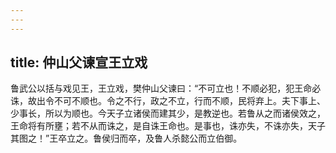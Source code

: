 ```yaml
---
---
---
```

title: 仲山父谏宣王立戏
---


鲁武公以括与戏见王，王立戏，樊仲山父谏曰：“不可立也！不顺必犯，犯王命必诛，故出令不可不顺也。令之不行，政之不立，行而不顺，民将弃上。夫下事上、少事长，所以为顺也。今天子立诸侯而建其少，是教逆也。若鲁从之而诸侯效之，王命将有所壅；若不从而诛之，是自诛王命也。是事也，诛亦失，不诛亦失，天子其图之！”王卒立之。鲁侯归而卒，及鲁人杀懿公而立伯御。

